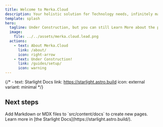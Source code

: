 ```yaml
---
title: Welcome to Merka.Cloud
description: Your holistic solution for Technology needs, infinitely malleable
template: splash
hero:
  tagline: Under Construction, but you can still Learn More about the platform and join the next revolution!
  image:
    file: ../../assets/merka.cloud.lead.png
  actions:
    - text: About Merka.Cloud
      link: /about/
      icon: right-arrow
    - text: Under Construction!
      link: /guides/setup/
      icon: warning
---
```


{/*
    - text: Starlight Docs
      link: https://starlight.astro.build
      icon: external
      variant: minimal
*/}

## Next steps

<CardGrid>
	<Card title="Add new content" icon="add-document">
		Add Markdown or MDX files to `src/content/docs` to create new pages.
	</Card>
	<Card title="Read the docs" icon="open-book">
		Learn more in [the Starlight Docs](https://starlight.astro.build/).
	</Card>
</CardGrid>

